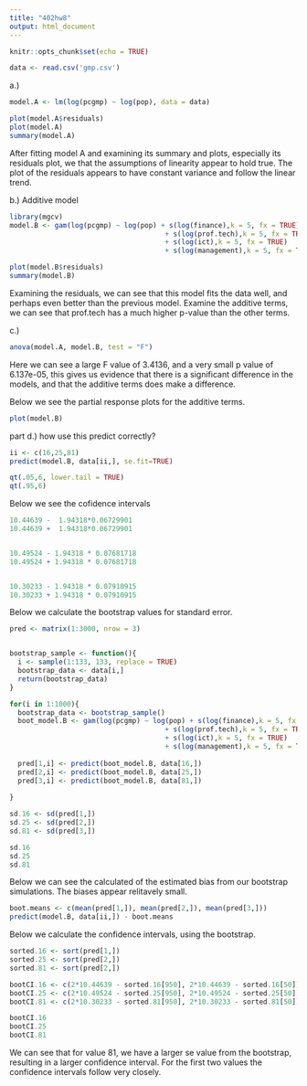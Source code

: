 ```yaml
---
title: "402hw8"
output: html_document
---
```


```r
knitr::opts_chunk$set(echo = TRUE)
```


```r
data <- read.csv('gmp.csv')
```


a.)

```r
model.A <- lm(log(pcgmp) ~ log(pop), data = data)

plot(model.A$residuals)
plot(model.A)
summary(model.A)


```
After fitting model A and examining its summary and plots, especially its residuals plot, we that the assumptions of linearity appear to hold true. The plot of the residuals appears to have constant variance and follow the linear trend.

b.) Additive model

```r
library(mgcv)
model.B <- gam(log(pcgmp) ~ log(pop) + s(log(finance),k = 5, fx = TRUE) 
                                      + s(log(prof.tech),k = 5, fx = TRUE) 
                                      + s(log(ict),k = 5, fx = TRUE) 
                                      + s(log(management),k = 5, fx = TRUE), data = data)

plot(model.B$residuals)
summary(model.B)
```
Examining the residuals, we can see that this model fits the data well, and perhaps even better than the previous model. Examine the additive terms, we can see that prof.tech has a much higher p-value than the other terms. 

c.)

```r
anova(model.A, model.B, test = "F")

```

Here we can see a large F value of 3.4136, and a very small p value of 6.137e-05, this gives us evidence that there is a significant difference in the models, and that the additive terms does make a difference. 

Below we see the partial response plots for the additive terms.

```r
plot(model.B)

```



part d.)
how use this predict correctly?

```r
ii <- c(16,25,81)
predict(model.B, data[ii,], se.fit=TRUE)


```


```r
qt(.05,6, lower.tail = TRUE)
qt(.95,6)

```

Below we see the cofidence intervals

```r
10.44639 -  1.94318*0.06729901
10.44639 +  1.94318*0.06729901


10.49524 - 1.94318 * 0.07681718
10.49524 + 1.94318 * 0.07681718


10.30233 - 1.94318 * 0.07910915
10.30233 + 1.94318 * 0.07910915
```



Below we calculate the bootstrap values for standard error.
```r

pred <- matrix(1:3000, nrow = 3)


bootstrap_sample <- function(){
  i <- sample(1:133, 133, replace = TRUE)
  bootstrap_data <- data[i,]
  return(bootstrap_data)
}

for(i in 1:1000){
  bootstrap_data <- bootstrap_sample()
  boot_model.B <- gam(log(pcgmp) ~ log(pop) + s(log(finance),k = 5, fx = TRUE) 
                                      + s(log(prof.tech),k = 5, fx = TRUE) 
                                      + s(log(ict),k = 5, fx = TRUE) 
                                      + s(log(management),k = 5, fx = TRUE), data = bootstrap_data)
  
  pred[1,i] <- predict(boot_model.B, data[16,])
  pred[2,i] <- predict(boot_model.B, data[25,])
  pred[3,i] <- predict(boot_model.B, data[81,])
  
}

sd.16 <- sd(pred[1,])
sd.25 <- sd(pred[2,])
sd.81 <- sd(pred[3,])

sd.16
sd.25
sd.81

```

Below we can see the calculated of the estimated bias from our bootstrap simulations. 
The biases appear relitavely small. 
```r
boot.means <- c(mean(pred[1,]), mean(pred[2,]), mean(pred[3,]))
predict(model.B, data[ii,]) - boot.means

```

Below we calculate the confidence intervals, using the bootstrap.

```r
sorted.16 <- sort(pred[1,])
sorted.25 <- sort(pred[2,])
sorted.81 <- sort(pred[2,])

bootCI.16 <- c(2*10.44639 - sorted.16[950], 2*10.44639 - sorted.16[50])
bootCI.25 <- c(2*10.49524 - sorted.25[950], 2*10.49524 - sorted.25[50])
bootCI.81 <- c(2*10.30233 - sorted.81[950], 2*10.30233 - sorted.81[50])

bootCI.16
bootCI.25
bootCI.81


```

We can see that for value 81, we have a larger se value from the bootstrap, resulting in a larger confidence interval. For the first two values the confidence intervals follow very closely. 









